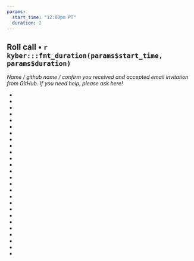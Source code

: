 ```yaml
---
params: 
  start_time: "12:00pm PT"
  duration: 2
---
```


## Roll call • `r kyber:::fmt_duration(params$start_time, params$duration)`

*Name / github name / confirm you received and accepted email invitation from GitHub. If you need help, please ask here!*

- 
-    
-   
-  
- 
-  
-  
-  
- 
-  
-   
-  
- 
-  
-  
-  
- 
- 
-   
-  
- 
-  
-  
-  
- 
- 